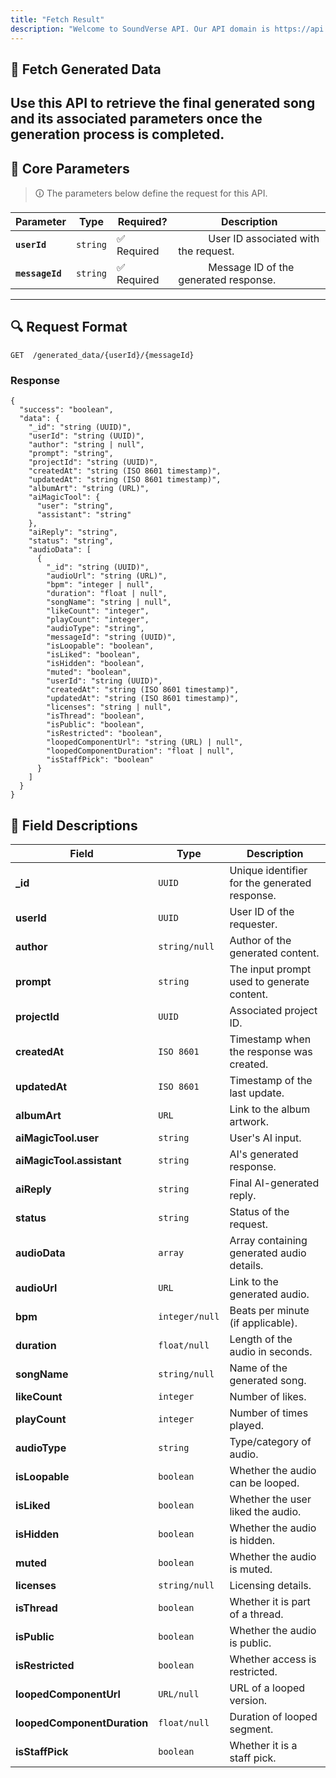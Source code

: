 ```yaml
---
title: "Fetch Result"
description: "Welcome to SoundVerse API. Our API domain is https://api.soundverse.ai/"
---
```


## 📌 Fetch Generated Data

## Use this API to retrieve the final generated song and its associated parameters once the generation process is completed.

## 🔹 **Core Parameters**

> 🛈 The parameters below define the request for this API.

| Parameter       | Type     | Required?   | Description                                               |
| --------------- | -------- | ----------- | --------------------------------------------------------- |
| **`userId`**    | `string` | ✅ Required | &#x2003;&emsp;&emsp;User ID associated with the request.  |
| **`messageId`** | `string` | ✅ Required | &#x2003;&emsp;&emsp;Message ID of the generated response. |

---

## 🔍 **Request Format**

```http
GET  /generated_data/{userId}/{messageId}
```

### Response

```
{
  "success": "boolean",
  "data": {
    "_id": "string (UUID)",
    "userId": "string (UUID)",
    "author": "string | null",
    "prompt": "string",
    "projectId": "string (UUID)",
    "createdAt": "string (ISO 8601 timestamp)",
    "updatedAt": "string (ISO 8601 timestamp)",
    "albumArt": "string (URL)",
    "aiMagicTool": {
      "user": "string",
      "assistant": "string"
    },
    "aiReply": "string",
    "status": "string",
    "audioData": [
      {
        "_id": "string (UUID)",
        "audioUrl": "string (URL)",
        "bpm": "integer | null",
        "duration": "float | null",
        "songName": "string | null",
        "likeCount": "integer",
        "playCount": "integer",
        "audioType": "string",
        "messageId": "string (UUID)",
        "isLoopable": "boolean",
        "isLiked": "boolean",
        "isHidden": "boolean",
        "muted": "boolean",
        "userId": "string (UUID)",
        "createdAt": "string (ISO 8601 timestamp)",
        "updatedAt": "string (ISO 8601 timestamp)",
        "licenses": "string | null",
        "isThread": "boolean",
        "isPublic": "boolean",
        "isRestricted": "boolean",
        "loopedComponentUrl": "string (URL) | null",
        "loopedComponentDuration": "float | null",
        "isStaffPick": "boolean"
      }
    ]
  }
}
```

## 📄 **Field Descriptions**

| Field                       | Type           | Description                                   |
| --------------------------- | -------------- | --------------------------------------------- |
| **\_id**                    | `UUID`         | Unique identifier for the generated response. |
| **userId**                  | `UUID`         | User ID of the requester.                     |
| **author**                  | `string/null`  | Author of the generated content.              |
| **prompt**                  | `string`       | The input prompt used to generate content.    |
| **projectId**               | `UUID`         | Associated project ID.                        |
| **createdAt**               | `ISO 8601`     | Timestamp when the response was created.      |
| **updatedAt**               | `ISO 8601`     | Timestamp of the last update.                 |
| **albumArt**                | `URL`          | Link to the album artwork.                    |
| **aiMagicTool.user**        | `string`       | User's AI input.                              |
| **aiMagicTool.assistant**   | `string`       | AI's generated response.                      |
| **aiReply**                 | `string`       | Final AI-generated reply.                     |
| **status**                  | `string`       | Status of the request.                        |
| **audioData**               | `array`        | Array containing generated audio details.     |
| **audioUrl**                | `URL`          | Link to the generated audio.                  |
| **bpm**                     | `integer/null` | Beats per minute (if applicable).             |
| **duration**                | `float/null`   | Length of the audio in seconds.               |
| **songName**                | `string/null`  | Name of the generated song.                   |
| **likeCount**               | `integer`      | Number of likes.                              |
| **playCount**               | `integer`      | Number of times played.                       |
| **audioType**               | `string`       | Type/category of audio.                       |
| **isLoopable**              | `boolean`      | Whether the audio can be looped.              |
| **isLiked**                 | `boolean`      | Whether the user liked the audio.             |
| **isHidden**                | `boolean`      | Whether the audio is hidden.                  |
| **muted**                   | `boolean`      | Whether the audio is muted.                   |
| **licenses**                | `string/null`  | Licensing details.                            |
| **isThread**                | `boolean`      | Whether it is part of a thread.               |
| **isPublic**                | `boolean`      | Whether the audio is public.                  |
| **isRestricted**            | `boolean`      | Whether access is restricted.                 |
| **loopedComponentUrl**      | `URL/null`     | URL of a looped version.                      |
| **loopedComponentDuration** | `float/null`   | Duration of looped segment.                   |
| **isStaffPick**             | `boolean`      | Whether it is a staff pick.                   |
